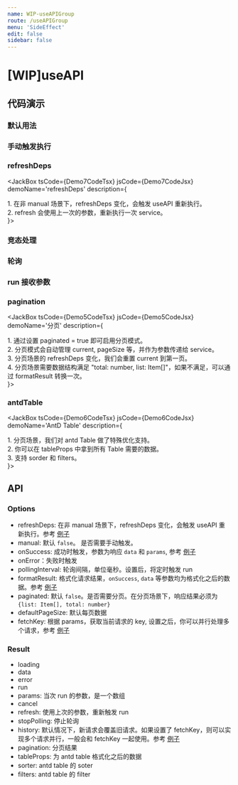 ```yaml
---
name: WIP-useAPIGroup
route: /useAPIGroup
menu: 'SideEffect'
edit: false
sidebar: false
---
```












# [WIP]useAPI

## 代码演示

### 默认用法

<JackBox tsCode={Demo1CodeTsx} jsCode={Demo1CodeJsx} demoName='默认用法' description='默认 useAPI 会在组件加载时立即执行'>
  <Demo1 />
</JackBox>

### 手动触发执行

<JackBox tsCode={Demo2CodeTsx} jsCode={Demo2CodeJsx} demoName='手动触发执行' description='如果设置了 manual = true，则 useAPI 不会自动执行，只有当手动触发 run 时执行。'>
  <Demo2 />
</JackBox>

### refreshDeps

<JackBox tsCode={Demo7CodeTsx} jsCode={Demo7CodeJsx} demoName='refreshDeps' description={
  <div>
    1. 在非 manual 场景下，refreshDeps 变化，会触发 useAPI 重新执行。<br/>
    2. refresh 会使用上一次的参数，重新执行一次 service。
  </div>
}>
  <Demo7 />
</JackBox>

### 竞态处理

<JackBox tsCode={Demo8CodeTsx} jsCode={Demo8CodeJsx} demoName='竞态处理' description="你可以通过 autoCancel 控制是否关闭竞态处理">
  <Demo8 />
</JackBox>

### 轮询

<JackBox tsCode={Demo3CodeTsx} jsCode={Demo3CodeJsx} demoName='轮询' description='如果设置了 pollingInterval，则 useAPI 将循环请求，你可以通过 stopPolling/run 控制 暂停/开始'>
  <Demo3 />
</JackBox>

### run 接收参数

<JackBox tsCode={Demo4CodeTsx} jsCode={Demo4CodeJsx} demoName='run 函数接收参数' description='run 的参数会传递给 service'>
  <Demo4 />
</JackBox>

### pagination

<JackBox tsCode={Demo5CodeTsx} jsCode={Demo5CodeJsx} demoName='分页' description={
  <div>
    1. 通过设置 paginated = true 即可启用分页模式。<br/>
    2. 分页模式会自动管理 current, pageSize 等，并作为参数传递给 service。<br/>
    3. 分页场景的 refreshDeps 变化，我们会重置 current 到第一页。<br/>
    4. 分页场景需要数据结构满足 "total: number, list: Item[]"，如果不满足，可以通过 formatResult 转换一次。
  </div>
}>
  <Demo5 />
</JackBox>

### antdTable

<JackBox tsCode={Demo6CodeTsx} jsCode={Demo6CodeJsx} demoName='AntD Table' description={
  <div>
    1. 分页场景，我们对 antd Table 做了特殊优化支持。<br/>
    2. 你可以在 tableProps 中拿到所有 Table 需要的数据。<br/>
    3. 支持 sorder 和 filters。
  </div>
}>
  <Demo6 />
</JackBox>

## API

### Options

* refreshDeps: 在非 manual 场景下，refreshDeps 变化，会触发 useAPI 重新执行。参考 [例子](#refreshdeps)
* manual: 默认 `false`。 是否需要手动触发。
* onSuccess: 成功时触发，参数为响应 `data` 和 `params`, 参考 [例子](#竞态处理)
* onError：失败时触发
* pollingInterval: 轮询间隔，单位毫秒。设置后，将定时触发 run
* formatResult: 格式化请求结果，`onSuccess`, `data` 等参数均为格式化之后的数据。参考 [例子](#pagination)
* paginated: 默认 `false`。是否需要分页。在分页场景下，响应结果必须为 `{list: Item[], total: number}`
* defaultPageSize: 默认每页数据
* fetchKey: 根据 params，获取当前请求的 key, 设置之后，你可以并行处理多个请求，参考 [例子](#竞态处理)


### Result
* loading
* data
* error
* run
* params: 当次 run 的参数，是一个数组
* cancel
* refresh: 使用上次的参数，重新触发 run
* stopPolling: 停止轮询
* history: 默认情况下，新请求会覆盖旧请求。如果设置了 fetchKey，则可以实现多个请求并行，一般会和 fetchKey 一起使用。参考 [例子](#竞态处理)
* pagination: 分页结果
* tableProps: 为 antd table 格式化之后的数据
* sorter: antd table 的 soter
* filters: antd table 的 filter
